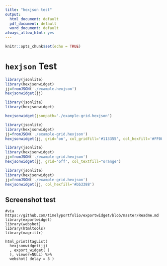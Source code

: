 ```yaml
---
title: "hexjson test"
output:
  html_document: default
  pdf_document: default
  word_document: default
always_allow_html: yes
---
```


```r
knitr::opts_chunk$set(echo = TRUE)
```

# `hexjson` Test

```r
library(jsonlite)
library(hexjsonwidget)
jj=fromJSON('./example.hexjson')
hexjsonwidget(jj)
```

```r
library(jsonlite)
library(hexjsonwidget)

hexjsonwidget(jsonpath='./example-grid.hexjson')
```

```r
library(jsonlite)
library(hexjsonwidget)
jj=fromJSON('./example-grid.hexjson')
hexjsonwidget(jj, grid='on', col_gridfill='#113355', col_hexfill='#FF0000')
```


```r
library(jsonlite)
library(hexjsonwidget)
jj=fromJSON('./example-grid.hexjson')
hexjsonwidget(jj, grid='off', col_textfill="orange")
```


```r
library(jsonlite)
library(hexjsonwidget)
jj=fromJSON('./example-grid.hexjson')
hexjsonwidget(jj, col_hexfill='#bb3388')
```



## Screenshot test


```
#via https://github.com/timelyportfolio/exportwidget/blob/master/Readme.md
library(exportwidget)
library(webshot)
library(htmltools)
library(magrittr)

html_print(tagList(
  hexjsonwidget(jj)
  , export_widget( )
  ), viewer=NULL) %>%
  webshot( delay = 3 )
```

